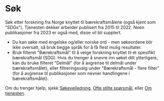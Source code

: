 # Søk

Søk etter forskning fra Norge knyttet til bærekraftsmålene (også kjent som "SDGs"). Tjenesten dekker arbeider publisert fra 2015 til 2022. Noen publikasjoner fra 2023 er også med, disse vil bli supplert. 

* Du kan søke med engelske og/eller norske ord - men søkeordene blir ikke oversatt, så bruk begge språk for å få flest mulig resultater.
* Bruk filteret "Bærekraftsmål" til å velge forskning knyttet til et spesifikt bærekraftsmål (SDG). Hvis du trenger å snevre inn søket ditt ytterligere, kan du bruke filteret "Delmål" (for å avgrense til delmål under bærekraftsmålet), eller filtreringsvalg under "Bærekraftsmål - flere filter" (for å avgrense til publikasjoner som nevner handlingene i bærekraftsmålet).

Om du trenger hjelp, sjekk [Søkeveiledning](/hjelp/sokehjelp), [Ofte stilte spørsmål](/hjelp/ofte-stilte-sporsmal), eller [Om tjenesten](/om/om-tjenesten).


<Search />

